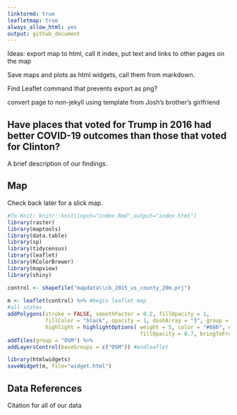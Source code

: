 ```yaml
---
linktormd: true
leafletmap: true
always_allow_html: yes
output: github_document
---
```


Ideas: export map to html, call it index, put text and links to other
pages on the map

Save maps and plots as html widgets, call them from markdown.

Find Leaflet command that prevents export as png?

convert page to non-jekyll using template from Josh's brother's girlfriend

## Have places that voted for Trump in 2016 had better COVID-19 outcomes than those that voted for Clinton?
A brief description of our findings.

## Map
Check back later for a slick map.

```r
#To Knit: knitr::knit(input="index.Rmd",output="index.html")
library(raster)
library(maptools)
library(data.table)
library(sp)
library(tidycensus)
library(leaflet)
library(RColorBrewer)
library(mapview)
library(shiny)

control <- shapefile("mapdata\\cb_2015_us_county_20m.prj")
                    
m <- leaflet(control) %>% #begin leaflet map
#all states
addPolygons(stroke = FALSE, smoothFactor = 0.2, fillOpacity = 1, 
            fillColor = "black", opacity = 1, dashArray = "3", group = "all", 
            highlight = highlightOptions( weight = 5, color = "#666", dashArray = "3", 
                                          fillOpacity = 0.7, bringToFront = TRUE)) %>%
addTiles(group = "OSM") %>%
addLayersControl(baseGroups = c("OSM")) #endleaflet

library(htmlwidgets)
saveWidget(m, file="widget.html")

```

<!--html_preserve-->

  <script type="application/json" data-for="htmlwidget-7ab57412f7b1df4d5773">
    {"x":{"options":
      ...
      "jsHooks":[]}
  </script>
<!--/html_preserve-->


## Data References
Citation for all of our data
